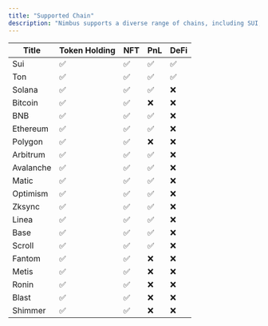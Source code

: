 ```yaml
---
title: "Supported Chain"
description: "Nimbus supports a diverse range of chains, including SUI, TON, Ethereum, Solana, Polygon, BNB, and more—empowering users with extensive crypto portfolio flexibility."
---
```


| Title     | Token Holding | NFT | PnL | DeFi |
| --------- | ------------- | --- | --- | ---- |
| Sui       | ✅             | ✅   | ✅   | ✅    |
| Ton       | ✅             | ✅   | ✅   | ✅    |
| Solana    | ✅             | ✅   | ✅   | ❌    |
| Bitcoin   | ✅             | ✅   | ❌   | ❌    |
| BNB       | ✅             | ✅   | ✅   | ❌    |
| Ethereum  | ✅             | ✅   | ✅   | ❌    |
| Polygon   | ✅             | ✅   | ❌   | ❌    |
| Arbitrum  | ✅             | ✅   | ✅   | ❌    |
| Avalanche | ✅             | ✅   | ✅   | ❌    |
| Matic     | ✅             | ✅   | ✅   | ❌    |
| Optimism  | ✅             | ✅   | ✅   | ❌    |
| Zksync    | ✅             | ✅   | ✅   | ❌    |
| Linea     | ✅             | ✅   | ✅   | ❌    |
| Base      | ✅             | ✅   | ✅   | ❌    |
| Scroll    | ✅             | ✅   | ✅   | ❌    |
| Fantom    | ✅             | ✅   | ❌   | ❌    |
| Metis     | ✅             | ✅   | ❌   | ❌    |
| Ronin     | ✅             | ✅   | ❌   | ❌    |
| Blast     | ✅             | ✅   | ❌   | ❌    |
| Shimmer   | ✅             | ✅   | ❌   | ❌    |